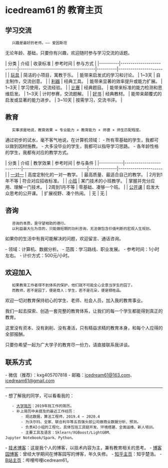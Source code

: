= icedream61 的 教育主页 =

== 学习交流 ==

    兴趣是最好的老师。—— 爱因斯坦

无论年龄、基础，只要你有兴趣，欢迎随时参与学习交流的话题。

| 分类     | 介绍                     | 收录标准                             | 参考时间 | 参与方式             |
|----------|--------------------------|--------------------------------------|----------|----------------------|
| [[玩具]] | 简洁的小项目，寓教于乐。 | 能带来启发式的学习和讨论。           | 1~3天    | 自主制作，交流创意。 |
| [[利器]] | 经典工具。               | 能带来显著的效率提升或能力扩展。     | 1~3天    | 学习使用，交流经验。 |
| [[比赛]] | 经典题目。               | 能带来标准的能力检测和思维启发。     | 1~3天    | 计时参赛，交流题解。 |
| [[好书]] | 经典教材。               | 能带来颠覆式的启发或显著的能力进步。 | 3~10天   | 按需学习，交流书评。 |

== 教育 ==

    实事求是地说，教育效果 = 专业能力 × 教育能力 × 师德 × 师生匹配程度。

通过初步的试水，毫不客气地说，在计算机领域：
- 所有零基础的学生，我都可以做到因材施教。
- 大多没毕业的学生，我都可以指导学习思路。
- 各年龄性格的学生，我都有对应的教学方式。

| 分类       | 介绍                     | 教学效果                       | 参考时间     | 参与条件             |
|------------|--------------------------|--------------------------------|--------------|----------------------|
| [[一对一]] | 高度定制化的一对一教学。 | 最高质量、最适合自己的教学。   | 2月到1年不等 | 符合对应招收标准。   |
| [[小班]]   | 某门技术的小班教学。     | 掌握并充分应用、理解一门技术。 | 2周到1月不等 | 零基础、凑够一个班。 |
| [[公开课]] | 启发大众思考的公开课。   | 扩展视野、凑个热闹。           | 无           | 无                   |

== 咨询 ==

    咨询的本质，是守望相助的德行。
    以利益最大化为目的，只能做短期的功利咨询，无法做包含价值判断的宏观人生规划。

如果你的生活中有我可能解决的问题，欢迎留言、通话咨询。
    
- 领域：计算机、数据分析。
- 范围：学习路线、职业发展。
- 参考时间：1小时左右。
- 计价方式：500元/小时。

== 欢迎加入 ==

    如果教育工作者得不到体系的保护，他们就不可能全心全意当学生的园丁。
    而教师，若不是园丁，便是商人；学生，若不是花朵，便是牺牲品。

欢迎一切对教育保持初心的学生、老师、社会人员，加入我的教育事业。

我们一起去探索、创造一套完整的教育体系，让我们的每一个学生都能得到真正的教育。

这里没有资本、没有剥削、没有凑活，只有精益求精的教育本身，和每个人应得的全部报酬。

只要你希望一起为广大学子的教育尽一份力，请直接联系我详谈。

== 联系方式 ==

- 微信（推荐）：kxg405707818
- 邮箱：[[mailto:icedream61@163.com|icedream61@163.com]]、[[mailto:icedream61@gmail.com|icedream61@gmail.com]]

----

- 想了解我的同学，可以看看我的：
    - [[local:../docs/卢奇个人简历 - 2019版.pdf|大学简历]]：2019年找工作的简历。
    - 补上简历中未提及的最近工作经历：
        - 观远数据，算法工程师，2019.4 ~ 2020.4
        - 为沃尔玛、全家、联合利华等五百强头部公司做商业数据分析、预测。
        - 负责AI小组的工程化，具体包括工具链开发、环境搭建、全面运维、新人培训。
        - 主要工具及语言：Sklearn/XGBoost/LightGBM、Jupyter Notebook/Spark、Python。
- [[技术博客]]：这是我个人的博客，以技术内容为主，兼有教育相关的思考。
- [[https://www.cnblogs.com/icedream61/|博客园博客]]：曾经大学期间在博客园写的博客，年久失修。
- [[https://www.zhihu.com/people/lu-qi-81-69|知乎主页]]：知乎楚浩。
- [[https://space.bilibili.com/269924695|B站主页]]：哔哩哔哩icedream61。

